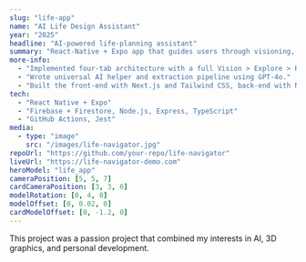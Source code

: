 ```yaml
---
slug: "life-app"
name: "AI Life Design Assistant"
year: "2025"
headline: "AI-powered life-planning assistant"
summary: "React-Native + Expo app that guides users through visioning, daily reflection, and prototype-driven goal setting."
more-info:
  - "Implemented four-tab architecture with a full Vision > Explore > Refine loop."
  - "Wrote universal AI helper and extraction pipeline using GPT-4o."
  - "Built the front-end with Next.js and Tailwind CSS, back-end with Node.js and Express."
tech:
  - "React Native + Expo"
  - "Firebase + Firestore, Node.js, Express, TypeScript"
  - "GitHub Actions, Jest"
media:
  - type: "image"
    src: "/images/life-navigator.jpg"
repoUrl: "https://github.com/your-repo/life-navigator"
liveUrl: "https://life-navigator-demo.com"
heroModel: "life_app"
cameraPosition: [5, 5, 7]
cardCameraPosition: [3, 3, 6]
modelRotation: [0, 4, 0]
modelOffset: [0, 0.02, 0]
cardModelOffset: [0, -1.2, 0]
---
```


This project was a passion project that combined my interests in AI, 3D graphics, and personal development.
